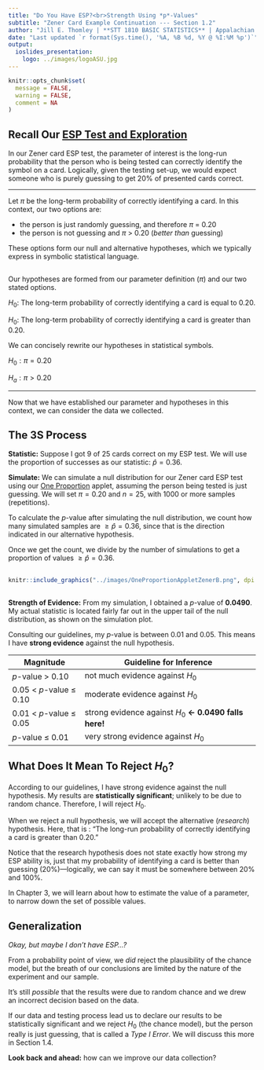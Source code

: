 ```yaml
---
title: "Do You Have ESP?<br>Strength Using *p*-Values"
subtitle: "Zener Card Example Continuation --- Section 1.2"
author: "Jill E. Thomley | **STT 1810 BASIC STATISTICS** | Appalachian State University"
date: "Last updated `r format(Sys.time(), '%A, %B %d, %Y @ %I:%M %p')`"
output: 
  ioslides_presentation:
    logo: ../images/logoASU.jpg
---
```


```r
knitr::opts_chunk$set(
  message = FALSE,
  warning = FALSE,
  comment = NA
)
```


## Recall Our [ESP Test and Exploration](https://stat-jet-asu.github.io/STT1810BasicStatistics/Slides/Chapter00/ESPZenerCards_P_1.html)

In our Zener card ESP test, the parameter of interest is the long-run probability that the person who is being tested can correctly identify the symbol on a card. Logically, given the testing set-up, we would expect someone who is purely guessing to get 20% of presented cards correct.

<hr>

Let $\pi$ be the long-term probability of correctly identifying a card. In this context, our two options are:

* the person is just randomly guessing, and therefore $\pi$ = 0.20
* the person is not guessing and $\pi$ > 0.20 (*better than* guessing)

These options form our null and alternative hypotheses, which we typically express in symbolic statistical language.


##

Our hypotheses are formed from our parameter definition ($\pi$) and our two stated options.

$H_0:$ The long-term probability of correctly identifying a card is equal to $0.20$.

$H_0:$ The long-term probability of correctly identifying a card is greater than $0.20$.

We can concisely rewrite our hypotheses in statistical symbols.

$H_0: \pi = 0.20$

$H_a: \pi > 0.20$

<hr>

Now that we have established our parameter and hypotheses in this context, we can consider the data we collected. 


## The 3S Process

**Statistic:** Suppose I got 9 of 25 cards correct on my ESP test. We will use the proportion of successes as our statistic: $\hat{p} = 0.36$.

**Simulate:** We can simulate a null distribution for our Zener card ESP test using our [One Proportion](http://www.isi-stats.com/isi2nd/ISIapplets2021.html) applet, assuming the person being tested is just guessing. We will set $\pi = 0.20$ and $n = 25$, with 1000 or more samples (repetitions). 

To calculate the *p*-value after simulating the null distribution, we count how many simulated samples are $\ge \hat{p} = 0.36$, since that is the direction indicated in our alternative hypothesis.

Once we get the count, we divide by the number of simulations to get a proportion of values $\ge \hat{p} = 0.36$.


## 

```r
knitr::include_graphics("../images/OneProportionAppletZenerB.png", dpi = 125)
```


##

**Strength of Evidence:** From my simulation, I obtained a *p*-value of **0.0490**. My actual statistic is located fairly far out in the upper tail of the null distribution, as shown on the simulation plot.

Consulting our guidelines, my *p*-value is between 0.01 and 0.05. This means I have **strong evidence** against the null hypothesis.

| Magnitude               | Guideline for Inference                                     |
|-------------------------|-------------------------------------------------------------|
| *p*-value > 0.10        | not much evidence against $H_0$                             |
| 0.05 < *p*-value ≤ 0.10 | moderate evidence against $H_0$                             |
| 0.01 < *p*-value ≤ 0.05 | strong evidence against $H_0$ **&larr; 0.0490 falls here!** |
| *p*-value ≤ 0.01        | very strong evidence against $H_0$                          |


## What Does It Mean To Reject $H_0$?

According to our guidelines, I have strong evidence against the null hypothesis. My results are **statistically significant**; unlikely to be due to random chance. Therefore, I will reject $H_0$.

When we reject a null hypothesis, we will accept the alternative (*research*) hypothesis. Here, that is : "The long-run probability of correctly identifying a card is greater than $0.20$."

Notice that the research hypothesis does not state exactly how strong my ESP ability is, just that my probability of identifying a card is better than guessing (20%)---logically, we can say it must be somewhere between 20% and 100%.

In Chapter 3, we will learn about how to estimate the value of a parameter, to narrow down the set of possible values. 


## Generalization

*Okay, but maybe I don't have ESP...?*

From a probability point of view, we *did* reject the plausibility of the chance model, but the breath of our conclusions are limited by the nature of the experiment and our sample.

It's still *possible* that the results were due to random chance and we drew an incorrect decision based on the data.

If our data and testing process lead us to declare our results to be statistically significant and we reject $H_0$ (the chance model), but the person really is just guessing, that is called a *Type I Error*. We will discuss this more in Section 1.4.

**Look back and ahead:** how can we improve our data collection?

